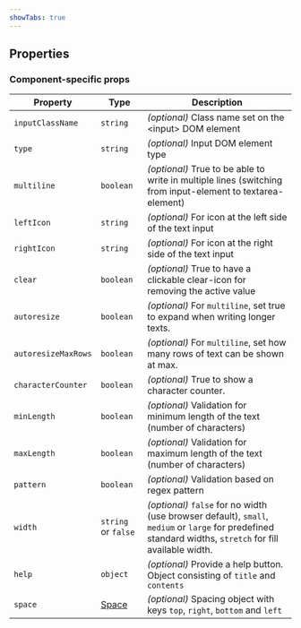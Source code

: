 ```yaml
---
showTabs: true
---
```



## Properties

<StandardProperties type="string" />

### Component-specific props

| Property            | Type                                        | Description                                                                                                                                               |
| ------------------- | ------------------------------------------- | --------------------------------------------------------------------------------------------------------------------------------------------------------- |
| `inputClassName`    | `string`                                    | _(optional)_ Class name set on the &lt;input&gt; DOM element                                                                                              |
| `type`              | `string`                                    | _(optional)_ Input DOM element type                                                                                                                       |
| `multiline`         | `boolean`                                   | _(optional)_ True to be able to write in multiple lines (switching from input-element to textarea-element)                                                |
| `leftIcon`          | `string`                                    | _(optional)_ For icon at the left side of the text input                                                                                                  |
| `rightIcon`         | `string`                                    | _(optional)_ For icon at the right side of the text input                                                                                                 |
| `clear`             | `boolean`                                   | _(optional)_ True to have a clickable clear-icon for removing the active value                                                                            |
| `autoresize`        | `boolean`                                   | _(optional)_ For `multiline`, set true to expand when writing longer texts.                                                                               |
| `autoresizeMaxRows` | `boolean`                                   | _(optional)_ For `multiline`, set how many rows of text can be shown at max.                                                                              |
| `characterCounter`  | `boolean`                                   | _(optional)_ True to show a character counter.                                                                                                            |
| `minLength`         | `boolean`                                   | _(optional)_ Validation for minimum length of the text (number of characters)                                                                             |
| `maxLength`         | `boolean`                                   | _(optional)_ Validation for maximum length of the text (number of characters)                                                                             |
| `pattern`           | `boolean`                                   | _(optional)_ Validation based on regex pattern                                                                                                            |
| `width`             | `string` or `false`                         | _(optional)_ `false` for no width (use browser default), `small`, `medium` or `large` for predefined standard widths, `stretch` for fill available width. |
| `help`              | `object`                                    | _(optional)_ Provide a help button. Object consisting of `title` and `contents`                                                                           |
| `space`             | [Space](/uilib/components/space/properties) | _(optional)_ Spacing object with keys `top`, `right`, `bottom` and `left`                                                                                 |
